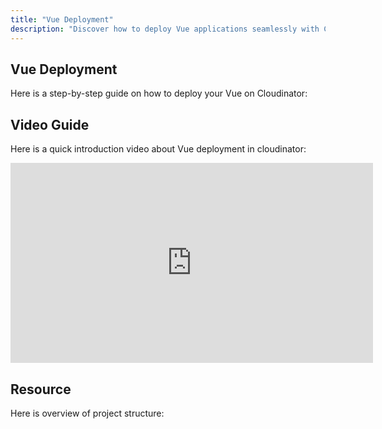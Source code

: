 ```yaml
---
title: "Vue Deployment"
description: "Discover how to deploy Vue applications seamlessly with Cloudinator. This guide provides step-by-step instructions to leverage Cloudinator's advanced DevOps features, enabling efficient, secure, and scalable deployments for your projects, whether on-premises or in the cloud."  
---
```



<Head>

  <meta name="description" content="Cloudinator is a powerful DevOps platform streamlining software development, deployment, and infrastructure management." />
  <meta property="og:title" content="Vue Deployment - Cloudinator" />
  <meta property="og:description" content="Cloudinator is a powerful DevOps platform streamlining software development, deployment, and infrastructure management." />
  <meta property="og:image" content="/programming/vue.png" />
  <meta property="og:image:alt" content="Cloudinator: The Ultimate DevOps Platform" />
  <meta property="og:type" content="website" />
  <meta property="og:url" content="https://docs.cloudinator.cloud/deployment/frontend/vue" />

  <meta name="twitter:card" content="summary_large_image" />
  <meta name="twitter:title" content="Vue Deployment - Cloudinator" />
  <meta name="twitter:description" content="Cloudinator is a powerful DevOps platform streamlining software development, deployment, and infrastructure management." />
  <meta name="twitter:image" content="/programming/vue.png" />
  <meta name="twitter:image:alt" content="Cloudinator: The Ultimate DevOps Platform" />
</Head>


## <span className="text-purple-700 font-bold">Vue Deployment</span>

Here is a step-by-step guide on how to deploy your Vue on Cloudinator: 

<VueDeployGuide />

## <span className="text-purple-700 font-bold">Video Guide</span>

Here is a quick introduction video about Vue deployment in cloudinator:

<div style={{ display: 'flex', justifyContent: 'center', margin: '20px 0' }}>
  <iframe
    width="580"
    height="320"
    src="https://www.youtube.com/embed/kIpW8ZkfsYs"
    frameBorder="0"
    allow="accelerometer; autoplay; clipboard-write; encrypted-media; gyroscope; picture-in-picture"
    allowFullScreen
    style={{ border: '1px solid #ccc', borderRadius: '8px' }}
  ></iframe>
</div>

## <span className="text-purple-700 font-bold">Resource</span>

Here is overview of project structure:

<div className="p-4">
  <VueGitHubLink 
    repoUrl="https://github.com/soknydev/test-vue-js.git" 
    repoName="basic-vue"
  />
</div>